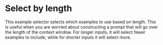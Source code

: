 # Select by length

This example selector selects which examples to use based on length. This is useful when you are worried about constructing a prompt that will go over the length of the context window. For longer inputs, it will select fewer examples to include, while for shorter inputs it will select more.


<Example/>
